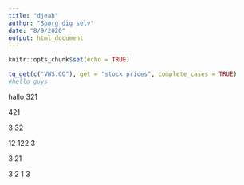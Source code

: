 ```yaml
---
title: "djeah"
author: "Spørg dig selv"
date: "8/9/2020"
output: html_document
---
```


```r
knitr::opts_chunk$set(echo = TRUE)
```

```r
tq_get(c("VWS.CO"), get = "stock prices", complete_cases = TRUE)
#hello guys
```
hallo
321

421

3
32

12
122
3

3
21

3
2
1
3
